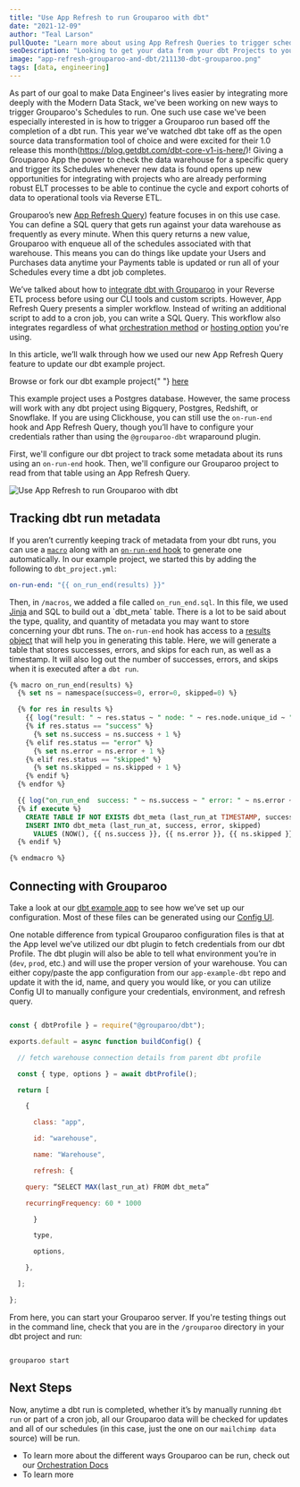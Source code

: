 ```yaml
---
title: "Use App Refresh to run Grouparoo with dbt"
date: "2021-12-09"
author: "Teal Larson"
pullQuote: "Learn more about using App Refresh Queries to trigger schedules and learn how to integrate this feature with a dbt project."
seoDescription: "Looking to get your data from your dbt Projects to your Destinations? The Grouparoo experts will walk you through how to get started. ✓ Start a free trial now!"
image: "app-refresh-grouparoo-and-dbt/211130-dbt-grouparoo.png"
tags: [data, engineering]
---
```


As part of our goal to make Data Engineer's lives easier by integrating more deeply with the Modern Data Stack, we've been working on new ways to trigger Grouparoo's Schedules to run. One such use case we've been especially interested in is how to trigger a Grouparoo run based off the completion of a dbt run. This year we've watched dbt take off as the open source data transformation tool of choice and were excited for their 1.0 release this month(https://blog.getdbt.com/dbt-core-v1-is-here/)! Giving a Grouparoo App the power to check the data warehouse for a specific query and trigger its Schedules whenever new data is found opens up new opportunities for integrating with projects who are already performing robust ELT processes to be able to continue the cycle and export cohorts of data to operational tools via Reverse ETL.

Grouparoo’s new [App Refresh Query](/docs/getting-started/product-concepts#app-refresh-query)) feature focuses in on this use case. You can define a SQL query that gets run against your data warehouse as frequently as every minute. When this query returns a new value, Grouparoo with enqueue all of the schedules associated with that warehouse. This means you can do things like update your Users and Purchases data anytime your Payments table is updated or run all of your Schedules every time a dbt job completes.

We’ve talked about how to [integrate dbt with Grouparoo](/blog/dbt-and-grouparoo) in your Reverse ETL process before using our CLI tools and custom scripts. However, App Refresh Query presents a simpler workflow. Instead of writing an additional script to add to a cron job, you can write a SQL Query. This workflow also integrates regardless of what [orchestration method](/docs/running/orchestration) or [hosting option](/pricing) you're using.

In this article, we’ll walk through how we used our new App Refresh Query feature to update our dbt example project.

<Alert variant="primary">
  Browse or fork our dbt example project{" "}
  <a href="https://github.com/grouparoo/app-example-dbt">here</a>
</Alert>

This example project uses a Postgres database. However, the same process will work with any dbt project using Bigquery, Postgres, Redshift, or Snowflake. If you are using Clickhouse, you can still use the `on-run-end` hook and App Refresh Query, though you’ll have to configure your credentials rather than using the `@grouparoo-dbt` wraparound plugin.

First, we'll configure our dbt project to track some metadata about its runs using an `on-run-end` hook. Then, we'll configure our Grouparoo project to read from that table using an App Refresh Query.

<Image
  alt="Use App Refresh to run Grouparoo with dbt"
  src="app-refresh-grouparoo-and-dbt/211130-dbt-grouparoo.png"
  width={500}
  height={263}
  centered
/>

## Tracking dbt run metadata

If you aren’t currently keeping track of metadata from your dbt runs, you can use a [`macro`](https://docs.getdbt.com/docs/building-a-dbt-project/jinja-macros) along with an [`on-run-end` hook](https://docs.getdbt.com/reference/project-configs/on-run-start-on-run-end) to generate one automatically. In our example project, we started this by adding the following to `dbt_project.yml`:

```yml
on-run-end: "{{ on_run_end(results) }}"
```

Then, in `/macros`, we added a file called `on_run_end.sql`. In this file, we used [Jinja](<[https://jinja.palletsprojects.com/en/3.0.x/](https://jinja.palletsprojects.com/en/3.0.x/)>) and SQL to build out a `dbt_meta` table. There is a lot to be said about the type, quality, and quantity of metadata you may want to store concerning your dbt runs. The `on-run-end` hook has access to a [results object](https://docs.getdbt.com/reference/artifacts/run-results-json) that will help you in generating this table. Here, we will generate a table that stores successes, errors, and skips for each run, as well as a timestamp. It will also log out the number of successes, errors, and skips when it is executed after a `dbt run`.

```sql
{% macro on_run_end(results) %}
  {% set ns = namespace(success=0, error=0, skipped=0) %}

  {% for res in results %}
    {{ log("result: " ~ res.status ~ " node: " ~ res.node.unique_id ~ " message: " ~ res.message, info=True) }}
    {% if res.status == "success" %}
      {% set ns.success = ns.success + 1 %}
    {% elif res.status == "error" %}
      {% set ns.error = ns.error + 1 %}
    {% elif res.status == "skipped" %}
      {% set ns.skipped = ns.skipped + 1 %}
    {% endif %}
  {% endfor %}

  {{ log("on_run_end  success: " ~ ns.success ~ " error: " ~ ns.error ~ " skipped: " ~ ns.skipped, info=True) }}
  {% if execute %}
    CREATE TABLE IF NOT EXISTS dbt_meta (last_run_at TIMESTAMP, success INT, error INT, skipped INT);
    INSERT INTO dbt_meta (last_run_at, success, error, skipped)
      VALUES (NOW(), {{ ns.success }}, {{ ns.error }}, {{ ns.skipped }});
  {% endif %}

{% endmacro %}

```

## Connecting with Grouparoo

Take a look at our [dbt example app](https://github.com/grouparoo/app-example-dbt) to see how we’ve set up our configuration. Most of these files can be generated using our [Config UI](/docs/config).

One notable difference from typical Grouparoo configuration files is that at the App level we’ve utilized our dbt plugin to fetch credentials from our dbt Profile. The dbt plugin will also be able to tell what environment you’re in (`dev`, `prod`, etc.) and will use the proper version of your warehouse. You can either copy/paste the app configuration from our `app-example-dbt` repo and update it with the id, name, and query you would like, or you can utilize Config UI to manually configure your credentials, environment, and refresh query.

```js

const { dbtProfile } = require("@grouparoo/dbt");

exports.default = async function buildConfig() {

  // fetch warehouse connection details from parent dbt profile

  const { type, options } = await dbtProfile();

  return [

    {

      class: "app",

      id: "warehouse",

      name: "Warehouse",

      refresh: {

	query: “SELECT MAX(last_run_at) FROM dbt_meta”

	recurringFrequency: 60 * 1000

      }

      type,

      options,

    },

  ];

};

```

From here, you can start your Grouparoo server. If you're testing things out in the command line, check that you are in the `/grouparoo` directory in your dbt project and run:

```

grouparoo start

```

## Next Steps

Now, anytime a dbt run is completed, whether it’s by manually running `dbt run` or part of a cron job, all our Grouparoo data will be checked for updates and all of our schedules (in this case, just the one on our `mailchimp data` source) will be run.

- To learn more about the different ways Grouparoo can be run, check out our [Orchestration Docs](<[https://www.grouparoo.com/docs/running/orchestration](https://www.grouparoo.com/docs/running/orchestration)>)
- To learn more
